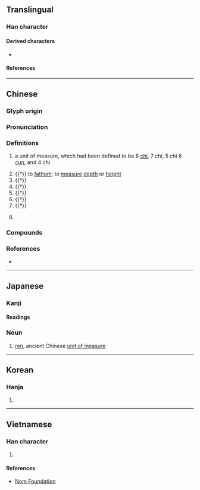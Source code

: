 {{also|仭}}
{{character info/new}}
==Translingual==

===Han character===
{{Han char|rn=9|rad=人|as=03|sn=5|four=27220|canj=OSHI|ids=⿰亻刃}}

====Derived characters====
* {{l|mul|[[𮅄]], [[𪫫]]}}

====References====
{{Han ref|kx=0093.040|dkj=00379|dj=0197.010|hdz=10115.070|uh=4EDE}}

----

==Chinese==
{{zh-forms}}

===Glyph origin===
{{Han etym}}

===Pronunciation===
{{zh-pron
|m=rèn
|c=jan6
|h=pfs=
|md=
|mn=
|w=
|mc=y
|oc=y
|cat=n,v,a,cl
}}

===Definitions===
{{zh-hanzi}}

# {{lb|zh|historical}} a unit of measure, which had been defined to be 8 [[chi]], 7 chi, 5 chi 6 [[cun]], and 4 chi
# {{†}} to [[fathom]]; to [[measure]] [[depth]] or [[height]]
# {{†}} {{zh-alt-form|刃|[[blade]]; [[sword]]; [[knife]]}}
# {{†}} {{zh-alt-form|牣|to [[fill]]; [[full]]}}
# {{†}} {{zh-alt-form|認|to [[recognize]]}}
# {{†}} {{zh-alt-form|忍|to [[endure]]}}
# {{†}} {{zh-alt-form|韌|[[strong]], [[tough]]}}
# {{lb|zh|historical}} {{non-gloss definition|a place in [[Chu]] during the {{w|Spring and Autumn period}}}}

===Compounds===
{{zh-der|千仞|壁立千仞|振衣千仞岡|為山九仞，功虧一簣|萬仞}}

===References===
* {{R:DKJ}}

----

==Japanese==

===Kanji===
{{ja-kanji|grade=|rs=人03}}

====Readings====
{{ja-readings
|goon=にん
|kanon=じん
|kun=はか-る
}}

===Noun===
{{ja-noun|じん}}

# [[ren]], ancient Chinese [[unit of measure]]

----

==Korean==

===Hanja===
{{ko-hanja|인}}

# {{rfdef|ko|sort=人03}}

----

==Vietnamese==

===Han character===
{{vi-readings|rs=人03|reading=[[nhẩn]], [[nhận]]}}

# {{rfdef|vi|sort=人03}}

====References====
* [http://nomfoundation.org/common/nom_details.php?codepoint=4EDE Nom Foundation]